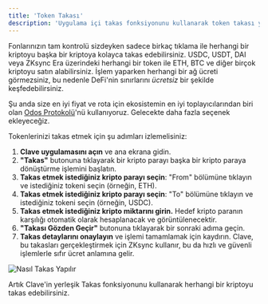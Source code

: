 ```yaml
---
title: 'Token Takası'
description: 'Uygulama içi takas fonksiyonunu kullanarak token takası yapma rehberi.'
---
```



Fonlarınızın tam kontrolü sizdeyken sadece birkaç tıklama ile herhangi bir kriptoyu başka bir kriptoya kolayca takas edebilirsiniz. USDC, USDT, DAI veya ZKsync Era üzerindeki herhangi bir token ile ETH, BTC ve diğer birçok kriptoyu satın alabilirsiniz. İşlem yaparken herhangi bir ağ ücreti görmezsiniz, bu nedenle DeFi'nin sınırlarını *ücretsiz* bir şekilde keşfedebilirsiniz.

Şu anda size en iyi fiyat ve rota için ekosistemin en iyi toplayıcılarından biri olan [Odos Protokolü](https://app.odos.xyz/?ref=blog2.getclave.io)'nü kullanıyoruz. Gelecekte daha fazla seçenek ekleyeceğiz.

Tokenlerinizi takas etmek için şu adımları izlemelisiniz:

1. **Clave uygulamasını açın** ve ana ekrana gidin.
2. **"Takas"** butonuna tıklayarak bir kripto parayı başka bir kripto paraya dönüştürme işlemini başlatın.
3. **Takas etmek istediğiniz kripto parayı seçin**: "From" bölümüne tıklayın ve istediğiniz tokeni seçin (örneğin, ETH).
4. **Takas etmek istediğiniz kripto parayı seçin**: "To" bölümüne tıklayın ve istediğiniz tokeni seçin (örneğin, USDC).
5. **Takas etmek istediğiniz kripto miktarını girin.** Hedef kripto paranın karşılığı otomatik olarak hesaplanacak ve görüntülenecektir.
6. **"Takası Gözden Geçir"** butonuna tıklayarak bir sonraki adıma geçin.
7. **Takas detaylarını onaylayın** ve işlemi tamamlamak için kaydırın. Clave, bu takasları gerçekleştirmek için ZKsync kullanır, bu da hızlı ve güvenli işlemlerle sıfır ücret anlamına gelir.

![Nasıl Takas Yapılır](images/sendtoken4.png)

Artık Clave'in yerleşik Takas fonksiyonunu kullanarak herhangi bir kriptoyu takas edebilirsiniz.